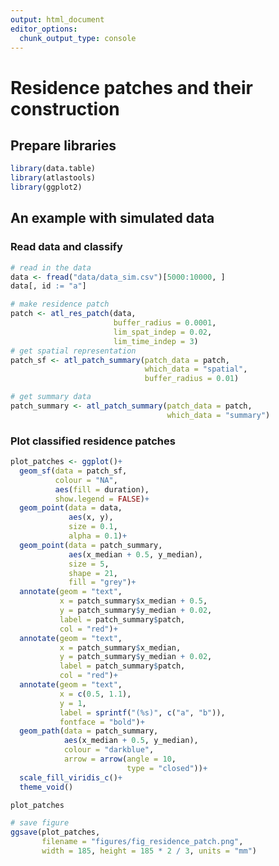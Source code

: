```yaml
---
output: html_document
editor_options: 
  chunk_output_type: console
---
```


# Residence patches and their construction

## Prepare libraries {-}

```r
library(data.table)
library(atlastools)
library(ggplot2)
```

## An example with simulated data

### Read data and classify

```r
# read in the data
data <- fread("data/data_sim.csv")[5000:10000, ]
data[, id := "a"]

# make residence patch
patch <- atl_res_patch(data, 
                       buffer_radius = 0.0001, 
                       lim_spat_indep = 0.02, 
                       lim_time_indep = 3)
# get spatial representation
patch_sf <- atl_patch_summary(patch_data = patch, 
                              which_data = "spatial", 
                              buffer_radius = 0.01)

# get summary data
patch_summary <- atl_patch_summary(patch_data = patch,
                                   which_data = "summary")
```

### Plot classified residence patches

```r
plot_patches <- ggplot()+
  geom_sf(data = patch_sf,
          colour = "NA",
          aes(fill = duration),
          show.legend = FALSE)+
  geom_point(data = data,
             aes(x, y),
             size = 0.1,
             alpha = 0.1)+
  geom_point(data = patch_summary,
             aes(x_median + 0.5, y_median),
             size = 5,
             shape = 21,
             fill = "grey")+
  annotate(geom = "text",
           x = patch_summary$x_median + 0.5, 
           y = patch_summary$y_median + 0.02,
           label = patch_summary$patch,
           col = "red")+
  annotate(geom = "text",
           x = patch_summary$x_median, 
           y = patch_summary$y_median + 0.02,
           label = patch_summary$patch,
           col = "red")+
  annotate(geom = "text",
           x = c(0.5, 1.1),
           y = 1,
           label = sprintf("(%s)", c("a", "b")),
           fontface = "bold")+
  geom_path(data = patch_summary,
            aes(x_median + 0.5, y_median),
            colour = "darkblue",
            arrow = arrow(angle = 10, 
                          type = "closed"))+
  scale_fill_viridis_c()+
  theme_void()

plot_patches

# save figure
ggsave(plot_patches, 
       filename = "figures/fig_residence_patch.png",
       width = 185, height = 185 * 2 / 3, units = "mm")
```
